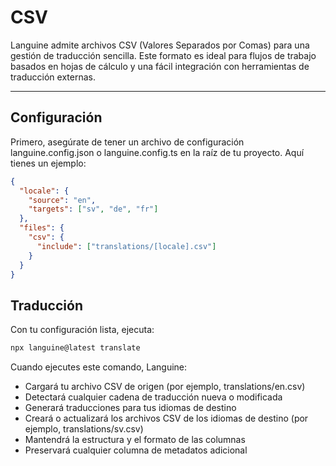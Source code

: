 # CSV

Languine admite archivos CSV (Valores Separados por Comas) para una gestión de traducción sencilla. Este formato es ideal para flujos de trabajo basados en hojas de cálculo y una fácil integración con herramientas de traducción externas.

---

## Configuración

Primero, asegúrate de tener un archivo de configuración languine.config.json o languine.config.ts en la raíz de tu proyecto. Aquí tienes un ejemplo:

```json
{
  "locale": {
    "source": "en",
    "targets": ["sv", "de", "fr"]
  },
  "files": {
    "csv": {
      "include": ["translations/[locale].csv"]
    }
  }
}
```

## Traducción

Con tu configuración lista, ejecuta:

```bash
npx languine@latest translate
```

Cuando ejecutes este comando, Languine:

- Cargará tu archivo CSV de origen (por ejemplo, translations/en.csv)
- Detectará cualquier cadena de traducción nueva o modificada
- Generará traducciones para tus idiomas de destino
- Creará o actualizará los archivos CSV de los idiomas de destino (por ejemplo, translations/sv.csv)
- Mantendrá la estructura y el formato de las columnas
- Preservará cualquier columna de metadatos adicional
